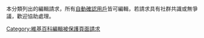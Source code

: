 {{Hiddencat}}
{{empty category}}
{{Wikipedia category}}
{{backlog|1}}
本分類列出的編輯請求，所有[[WP:自動確認用戶|自動確認用戶]]皆可編輯，若請求具有社群共識或無爭議，歡迎協助處理。

[[Category:維基百科編輯被保護頁面請求|Category:維基百科編輯被保護頁面請求]]